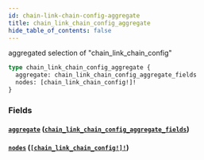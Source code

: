 ```yaml
---
id: chain-link-chain-config-aggregate
title: chain_link_chain_config_aggregate
hide_table_of_contents: false
---
```


aggregated selection of "chain_link_chain_config"

```graphql
type chain_link_chain_config_aggregate {
  aggregate: chain_link_chain_config_aggregate_fields
  nodes: [chain_link_chain_config!]!
}
```

### Fields

#### [`aggregate`](#) ([`chain_link_chain_config_aggregate_fields`](/07-graphql/objects/chain-link-chain-config-aggregate-fields))

#### [`nodes`](#) ([`[chain_link_chain_config!]!`](/07-graphql/objects/chain-link-chain-config))
